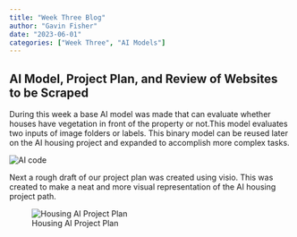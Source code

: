 ```yaml
---
title: "Week Three Blog"
author: "Gavin Fisher"
date: "2023-06-01"
categories: ["Week Three", "AI Models"]
---
```


## AI Model, Project Plan, and Review of Websites to be Scraped

During this week a base AI model was made that can evaluate whether houses have vegetation in front of the property or not.This model evaluates two inputs of image folders or labels. This binary model can be reused later on the AI housing project and expanded to accomplish more complex tasks.

![](DSPG_project_plan.png "AI code")

Next a rough draft of our project plan was created using visio. This was created to make a neat and more visual representation of the AI housing project path.

![Housing AI Project Plan](DSPG_project_plan.png "Housing AI Project Plan")
